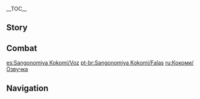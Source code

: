 <!-- please delete any empty parameters -->
{{CharacterTabs}}
{{LanguageTabs}}

__TOC__
==Story==
{{VO/Story
|character           = {{ROOTPAGENAME}}

|vo_01_01_title      = Hello
|vo_01_01_file       = VO_{language}{character} Hello.ogg
|vo_01_01_tx         = I am Sangonomiya Kokomi, the Divine Priestess of Watatsumi Island. My journey with you will be an opportunity to unwind... Ahem, I mean... to survey beyond our borders. Don't worry, I've left behind ample directives in my absence, and have also completed the island's projected development plans. Departing for a brief period will be of little consequence.

|vo_02_01_title      = Chat: Reading
|vo_02_01_file       = VO_{language}{character} Chat - Reading.ogg
|vo_02_01_tx         = Yae Publishing House has released numerous works that lay out military strategy in a simple and pragmatic way. Those are my favorite.
|vo_02_02_title      = Chat: Fish
|vo_02_02_file       = VO_{language}{character} Chat - Fish.ogg
|vo_02_02_tx         = Respect must be given to the will of every creature. Each fish in the ocean swims in its own direction.
|vo_02_03_title      = Chat: Preparation
|vo_02_03_file       = VO_{language}{character} Chat - Preparation.ogg
|vo_02_03_tx         = To survive hardship, you must prepare for hardship.

<!-- Weather -->
|vo_03_01_title      = When It Rains
|vo_03_01_file       = VO_{language}{character} When It Rains.ogg
|vo_03_01_tx         = Marching in the rain conceals the sound of our arrival, but is also a test of stamina...

|vo_03_02_title      = When It Snows
|vo_03_02_file       = VO_{language}{character} When It Snows.ogg
|vo_03_02_tx         = The snow... have you ever seen such beauty?

|vo_03_03_title      = When the Sun Is Out
|vo_03_03_file       = VO_{language}{character} When the Sun Is Out.ogg
|vo_03_03_tx         = Such fortunate weather... Care for a walk?

|vo_03_04_title      = When the Wind Is Blowing
|vo_03_04_file       = VO_{language}{character} When the Wind Is Blowing.ogg
|vo_03_04_tx         = Mm... High winds. An incendiary attack would be particularly effective.

|vo_04_01_title      = Good Morning
|vo_04_01_file       = VO_{language}{character} Good Morning.ogg
|vo_04_01_tx         = Good morning. I've just read a fascinating stratagem, would you like to study it together?

|vo_04_02_title      = Good Afternoon
|vo_04_02_file       = VO_{language}{character} Good Afternoon.ogg
|vo_04_02_tx         = Mmmm... to improve efficiency, we must make some adjustments to our battle plan for the afternoon.

|vo_04_03_title      = Good Evening
|vo_04_03_file       = VO_{language}{character} Good Evening.ogg
|vo_04_03_tx         = Mm? Night already? Time seems to slip away when I'm with you.

|vo_04_04_title      = Good Night
|vo_04_04_file       = VO_{language}{character} Good Night.ogg
|vo_04_04_tx         = Good night. Garner your strength for the battles ahead.

|vo_05_01_title      = About {name}: Directives
|vo_05_01_file       = VO_{language}{character} About {character} - Directives.ogg
|vo_05_01_tx         = The battlefield is unpredictable &mdash; one false move could mark utter defeat. Before the onset of battle, I bring every possible scenario into consideration, and turn my thoughts into written directives. These are then issued to the troops. ...It does seem at present like they're somewhat over-reliant on the directives, which worries me... If they read up on military strategy themselves, they could begin to rely on their own ability to read the battlefield. I need them to be able to identify and seize opportunities in the heat of the moment.

|vo_05_02_title      = About {name}: Relaxing
|vo_05_02_file       = VO_{language}{character} About {character} - Relaxing.ogg
|vo_05_02_tx         = Mm... I hope we can put an end to this battle quickly. The Yae Publishing House has just released a new volume of "[[A Legend of Sword]]." Ah, I'd like nothing more than to curl up with a copy in my room and read it front to back.

|vo_06_01_title      = About Us: Experience
|vo_06_01_file       = VO_{language}{character} About Us - Experience.ogg
|vo_06_01_tx         = My mother once taught me that it takes a broad outlook to become a qualified leader. However, my younger years were mostly spent traveling between Sangonomiya and the army. I never had time to embark on my own adventure. So... there are many aspects of adventuring that I've yet to fully understand. Mm, you'll have to excuse my lack of experience in this area.

|vo_06_02_title      = About Us: Confusion
|vo_06_02_friendship = 6
|vo_06_02_file       = VO_{language}{character} About Us - Confusion.ogg
|vo_06_02_tx         = It's said that the depths of a person's heart run deep indeed. Yet, as the Divine Priestess of Watatsumi Island, it is my duty to strive to understand each person's thoughts. Let's start with you, Traveler. What are you thinking about now? Let me take a guess...

|vo_07_01_title      = About the [[Vision]]
|vo_07_01_friendship = 4
|vo_07_01_file       = VO_{language}{character} About the Vision.ogg
|vo_07_01_tx         = In my book, [[Visions]] are symbols of aspiration, and aspiration is a precious thing indeed. This is exactly why the resistance was formed &mdash; to oppose the [[Vision Hunt Decree]]. Aspiration should never be abandoned or forcibly taken away.

|vo_07_02_title      = Anything To Share: Periodicals
|vo_07_02_friendship = 4
|vo_07_02_file       = VO_{language}{character} Anything to Share - Periodicals.ogg
|vo_07_02_tx         = Among [[Yae Publishing House]]'s various publications, my personal favorite is the Teyvat Art of War. See, it has articles on classic military campaigns, as well as detailed analysis and commentary from famous strategists. There are a few that I particularly enjoy... Here, let me read them to you.

|vo_07_03_title      = Anything To Share: Diving
|vo_07_03_friendship = 4
|vo_07_03_file       = VO_{language}{character} Anything to Share - Diving.ogg
|vo_07_03_tx         = The world below water is not bright and sunny like that of dry land. Still, whenever I lend myself to the deep, my heart gradually fills with a permeating sense of peace. Fish move in faraway shoals, jellyfish dance around me, and my troubles start to simply wash away. Mmm... I could take you to see it sometime, what do you think?

|vo_07_04_title      = Interesting Things
|vo_07_04_friendship = 4
|vo_07_04_file       = VO_{language}{character} Interesting Things.ogg
|vo_07_04_tx         = I simply love Watatsumi Coral Pearls... They're not just a source of income for Watatsumi Island, but a gift from the sea itself.

|vo_08_01_title      = About [[Gorou]]
|vo_08_01_friendship = 4
|vo_08_01_file       = VO_{language}{character} About Gorou.ogg
|vo_08_01_tx         = Gorou is an exceptional general... sincere, determined, and courageous. He has a strong camaraderie with the troops and is able to come up with creative battle plans. He does, however, have one shortcoming... He often lets the excitement of battle get to his head. If you are ever deployed to the battlefield together, be sure to have a good rein on him when things get underway.
|vo_08_01_mention    = Gorou

|vo_08_02_title      = About [[Kujou Sara]]
|vo_08_02_friendship = 4
|vo_08_02_file       = VO_{language}{character} About Kujou Sara.ogg
|vo_08_02_tx         = Mmm... I must admit, Kujou Sara is an opponent that cannot be taken lightly. She seldom employs cunning strategy, but her performance in open warfare is always admirable. The Shogun's Army places great trust in her abilities &mdash; they are united and ready to fight valiantly under her command, even to the death. Her forces have been a serious threat to the resistance on multiple occasions.
|vo_08_02_mention    = Kujou Sara

|vo_08_03_title      = About [[Yae Miko]]
|vo_08_03_friendship = 4
|vo_08_03_file       = VO_{language}{character} About Yae Miko.ogg
|vo_08_03_tx         = I have also heard of Guuji Yae's great deeds. In all fairness, I hold her to be an outstanding shrine maiden, and she has performed her duties marvelously. I even heard that she holds responsibility where Yae Publishing House's light novels are concerned. An enigmatic individual to say the least...
|vo_08_03_mention    = Yae Miko

|vo_08_04_title      = About [[Raiden Shogun]]
|vo_08_04_friendship = 4
|vo_08_04_quest      = Omnipresence Over Mortals
|vo_08_04_file       = VO_{language}{character} About Raiden Shogun.ogg
|vo_08_04_tx         = Now that the Vision Hunt Decree is over, Watatsumi Island has once again returned to normal life. It has never been my intent to scrutinize the rights and wrongs of the Shogun's actions, even to this day. What I do care about is the future of our island. It is my hope that the Shogun will fulfill her promise and that we can live with the Shogunate in peace. However, if there comes a day when she once again casts aside the aspirations of the people, I can assure you that we won't sit by and watch.
|vo_08_04_mention    = Raiden Shogun,Ei

|vo_08_05_title      = About [[Beidou]]
|vo_08_05_friendship = 4
|vo_08_05_quest      = Omnipresence Over Mortals
|vo_08_05_file       = VO_{language}{character} About Beidou.ogg
|vo_08_05_tx         = Ah... back when Beidou and I were carrying out ambushes against the Shogun's Army together, I raised my concerns that the enemy might detect our approach. But Beidou assured me of her fleet's unwavering discipline, and that raids could be carried out without detection. In the end, she was right, and that's exactly what happened. Now, every time the Watatsumi fleet encounters some sort of bottleneck, I consider inviting her to come and give them her instruction. There's no doubt, she runs a tight ship...
|vo_08_05_mention    = Beidou

|vo_08_06_title      = About [[Kaedehara Kazuha]]
|vo_08_06_friendship = 4
|vo_08_06_quest      = Omnipresence Over Mortals
|vo_08_06_file       = VO_{language}{character} About Kaedehara Kazuha.ogg
|vo_08_06_tx         = Kazuha once came and bunked with the resistance for a time. If I'm not mistaken, he got along very well with Gorou &mdash; they would often fight side-by-side in battle. Kazuha has a carefree personality and doesn't like constraints, but he would follow every command to the letter when he was among our ranks. In my opinion, not only is he an outstanding swordsman, but a very refined character.
|vo_08_06_mention    = Gorou,Kaedehara Kazuha

|vo_08_07_title      = About [[Shikanoin Heizou]]
|vo_08_07_friendship = 4
|vo_08_07_file       = VO_{language}{character} About Shikanoin Heizou.ogg
|vo_08_07_tx         = Initially, I was astonished to see anyone coming to Watatsumi Island wearing a Tenryou Commission uniform. A Tenryou Commission samurai would never be that brazen, and a Tenryou Commission spy would never be that conspicuous. Shortly after, I discovered that he was a self-proclaimed "detective" by the name of Shikanoin, and that he took no interest in military, government, or commercial affairs. Instead, he seemed to have arrived for a bit of sightseeing. As such, I set a few eyes on him, but refrained from taking any action to remove him from the island. Be sure to talk to him if the chance ever presents itself.
|vo_08_07_mention    = Shikanoin Heizou

|vo_09_01_title      = More About {name}: I
|vo_09_01_file       = VO_{language}{character} More About {character} - 01.ogg
|vo_09_01_tx         = No matter how pressing the situation may become, I must remain composed. If I let the stress get to me, then what can I expect from others around me?

|vo_09_02_title      = More About {name}: II
|vo_09_02_friendship = 3
|vo_09_02_file       = VO_{language}{character} More About {character} - 02.ogg
|vo_09_02_tx         = Legend has it that our ancestors lived in a palace in the depths of the ocean, and that the god, Orobashi, brought us to the surface. I've often wondered, wouldn't a palace like that be too dark? Every time I think about it, I start to really appreciate the light...
|vo_09_02_mention    = Orobashi

|vo_09_03_title      = More About {name}: III
|vo_09_03_friendship = 4
|vo_09_03_quest      = Omnipresence Over Mortals
|vo_09_03_file       = VO_{language}{character} More About {character} - 03.ogg
|vo_09_03_tx         = After you left, the soldiers of Swordfish II nominated a temporary captain, but everyone was hoping that you'd return. I could only tell them that you'd been tasked with an important solo mission. If you get the chance, you should go visit them, I'm sure they'd love to see you.

|vo_09_04_title      = More About {name}: IV
|vo_09_04_friendship = 5
|vo_09_04_file       = VO_{language}{character} More About {character} - 04.ogg
|vo_09_04_tx         = A long time ago, I had no intention of becoming the Divine Priestess. My only goal was to study military strategy and become an adviser. That way, I could remain behind the scenes and lessen my overall burden. *sigh* Fate had other ideas in store... You can't defy that which flows in your veins.

|vo_09_05_title      = More About {name}: V
|vo_09_05_friendship = 6
|vo_09_05_file       = VO_{language}{character} More About {character} - 05.ogg
|vo_09_05_tx         = After becoming the Divine Priestess, I gradually grew accustomed to this life. At the very least, I have the power to change something when it doesn't sit well with me. More importantly, this title allowed me to meet you, did it not?

|vo_10_01_title      = {name}'s Hobbies
|vo_10_01_file       = VO_{language}{character} Hobbies.ogg
|vo_10_01_tx         = Huh? What do I enjoy? Simple. I like to find a quiet place by myself and read books on strategy... Ahh, the whole day without interruption. I'd be even happier if we looked over some of it together... One thing though... You'd have to sleep on the floor.

|vo_10_02_title      = {name}'s Troubles
|vo_10_02_quest      = Warriors' Dreams Like Spring Grass Renewing
|vo_10_02_file       = VO_{language}{character} Troubles.ogg
|vo_10_02_tx         = To be quite honest, I'm not particularly skilled at communicating with others. Putting on my "Divine Priestess airs" certainly makes things easier, but once I run out of energy, I start to get a bit negative. I prevent others from seeing that side of me at all costs. The people of Watatsumi Island need a perfect leader, not some girl who likes to wile away her time at home.

|vo_10_03_title      = Favorite Food
|vo_10_03_file       = VO_{language}{character} Favorite Food.ogg
|vo_10_03_tx         = I just love eating Bird Egg Sushi. The ingredients are easy to find, and it's simple to prepare... Ah... perfect for military life. Sitting down to eat Bird Egg Sushi in the midst of war might seem a bit extravagant, but in most cases, simple food like this brings great satisfaction to the soldiers.

|vo_10_04_title      = Least Favorite Food
|vo_10_04_file       = VO_{language}{character} Least Favorite Food.ogg
|vo_10_04_tx         = Mm... If I had to say, I'm not fond of any sort of seafood. But please, keep this strictly confidential. The fishing industry is essential to Watatsumi Island, and if word were to get out that seafood wasn't my thing, I'm afraid morale would be gravely affected.

<!-- Receiving a Gift -->
|vo_11_01_title      = Receiving a Gift: I
|vo_11_01_file       = VO Sangonomiya Kokomi Receiving a Gift - 01.ogg
|vo_11_01_tx         = Yummy, this is delicious! And it seems my energy is also... Ahem, I mean... Never mind...

|vo_11_02_title      = Receiving a Gift: II
|vo_11_02_file       = VO Sangonomiya Kokomi Receiving a Gift - 02.ogg
|vo_11_02_tx         = I like to take my time and eat slowly, that way I can enjoy it for longer.

|vo_11_03_title      = Receiving a Gift: III
|vo_11_03_file       = VO Sangonomiya Kokomi Receiving a Gift - 03.ogg
|vo_11_03_tx         = Oh, it seems we're at an impasse.

|vo_12_01_title      = Birthday
|vo_12_01_file       = VO_{language}{character} Birthday.ogg
|vo_12_01_tx         = Happy birthday! So, what are your plans for the day? Oh, why don't we celebrate on Watatsumi Island? First, I'll take you out at daybreak to see the sunrise, then we can go diving during the heat of the day. In the evening, we can go for a stroll around Sangonomiya Shrine. If it rains, we'll find somewhere cozy to hide out with a few strategy books, and try to bake a cake together! In any case, no need to plan anything, the grand strategist has everything thought out for you!

|vo_13_01_title      = Feelings About Ascension: Intro
|vo_13_01_ascension  = 1
|vo_13_01_file       = VO_{language}{character} Feelings About Ascension - 01.ogg
|vo_13_01_tx         = Brute force is not my modus operandi. But becoming stronger isn't a bad thing.

|vo_13_02_title      = Feelings About Ascension: Building Up
|vo_13_02_ascension  = 2
|vo_13_02_file       = VO_{language}{character} Feelings About Ascension - 02.ogg
|vo_13_02_tx         = I'm just bubbling with energy... We'll make a formidable force in our next fight.

|vo_13_03_title      = Feelings About Ascension: Climax
|vo_13_03_ascension  = 4
|vo_13_03_file       = VO_{language}{character} Feelings About Ascension - 03.ogg
|vo_13_03_tx         = The moon shines bright over the depths of the seas as the tides come and go. It seems that as I go from strength to strength, so does my state of mind flow.

|vo_13_04_title      = Feelings About Ascension: Conclusion
|vo_13_04_ascension  = 6
|vo_13_04_file       = VO_{language}{character} Feelings About Ascension - 04.ogg
|vo_13_04_tx         = I often used to succumb to self-doubt. I would think to myself, "Can a person like me really hold the title of Divine Priestess?" Now, the thought hardly crosses my mind. When I'm with you, I seem to be able to cut straight through most problems.
}}

==Combat==
{{Combat VO
|character           = Sangonomiya Kokomi

|skill_1_tx          = Allow me!
|skill_2_tx          = Hold the line.
|skill_3_tx          = Rest and rebuild!

|burst_1_tx          = Covenant of the Deep!
|burst_2_tx          = Billowing surge!
|burst_3_tx          = Torrents, bring refuge!

|sprint-s_1_tx       = Let's move out.
|sprint-s_2_file     = Sprint Start 02,Sprint Start 03


|glider_1_tx         = Breathtaking.
|glider_2_file       = Deploying Wind Glider 02,Deploying Wind Glider 03

|chest_1_tx          =   Provisions are vital.
|chest_2_tx          =   We should make the most of these supplies.
|chest_3_tx          =   Mm... So this is the thrill of adventure...

|low-hp_1_tx         = Fatigue is setting in...
|low-hp_2_tx         = Time to switch tactics.
|low-hp_3_tx         = Foresight brings victory.


|fallen_1_tx         = New strategy needed...
|fallen_2_tx         = A lapse in judgment...
|fallen_3_tx         = Must learn from my mistakes...

|hit-l_1_file        = Light Hit Taken 01,Light Hit Taken 02,Light Hit Taken 03,Light Hit Taken 04,Light Hit Taken 05,Light Hit Taken 06

|hit-h_1_tx          = A brash maneuver!
|hit-h_2_tx          = Uphill battle...
|hit-h_3_file        = Heavy Hit Taken 03,Heavy Hit Taken 04,Heavy Hit Taken 05,Heavy Hit Taken 06

|join_1_tx           = We'll need a strategy...
|join_2_tx           = Take heart, victory will be ours.
|join_3_tx           = All is accounted for, let's move out.

|idle_1_file         = Standby 01,Standby 02

|atk-l_1_file        = Light Attack 01,Light Attack 02,Light Attack 03,Light Attack 04,Light Attack 05,Light Attack 06,Light Attack 07

|atk-m_1_file        = Mid Attack 01,Mid Attack 02,Mid Attack 03

|atk-h_1_file        = Heavy Attack 01,Heavy Attack 02,Heavy Attack 03

|climb_1_file        = Climbing 01,Climbing 02,Climbing 03,Climbing 04,Climbing 05

|climb-b_1_file      = Climbing Breath 01,Climbing Breath 02,Climbing Breath 03

|jump_1_file         = Jumping 01,Jumping 02,Jumping 03,Jumping 04,Jumping 05
}}

[[es:Sangonomiya Kokomi/Voz]]
[[pt-br:Sangonomiya Kokomi/Falas]]
[[ru:Кокоми/Озвучка]]

==Navigation==
{{Character Navbox|link type=vo}}